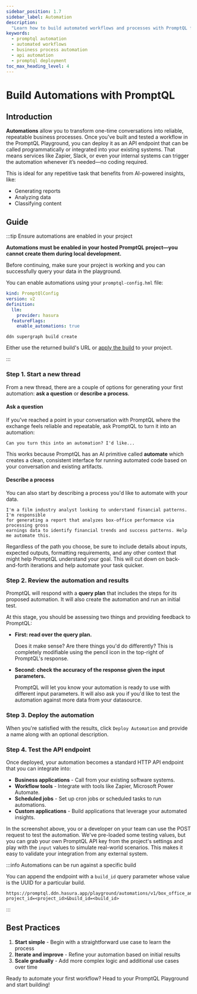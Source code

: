 ```yaml
---
sidebar_position: 1.7
sidebar_label: Automation
description:
  "Learn how to build automated workflows and processes with PromptQL for reliable, repeatable business tasks."
keywords:
  - promptql automation
  - automated workflows
  - business process automation
  - api automation
  - promptql deployment
toc_max_heading_level: 4
---
```



# Build Automations with PromptQL

## Introduction

**Automations** allow you to transform one-time conversations into reliable, repeatable business processes. Once you've
built and tested a workflow in the PromptQL Playground, you can deploy it as an API endpoint that can be called
programmatically or integrated into your existing systems. That means services like Zapier, Slack, or even your internal
systems can trigger the automation whenever it’s needed—no coding required.

This is ideal for any repetitive task that benefits from AI-powered insights, like:

- Generating reports
- Analyzing data
- Classifying content

## Guide

:::tip Ensure automations are enabled in your project

**Automations must be enabled in your hosted PromptQL project—you cannot create them during local development.**

Before continuing, make sure your project is working and you can successfully query your data in the playground.

You can enable automations using your `promptql-config.hml` file:

```yaml {7}
kind: PromptQlConfig
version: v2
definition:
  llm:
    provider: hasura
  featureFlags:
    enable_automations: true
```

```ddn title="Then, create a new build:"
ddn supergraph build create
```

Either use the returned build's URL or [apply the build](/reference/cli/commands/ddn_supergraph_build_apply.mdx) to your
project.

:::

### Step 1. Start a new thread

From a new thread, there are a couple of options for generating your first automation: **ask a question** or **describe
a process**.

#### Ask a question

If you've reached a point in your conversation with PromptQL where the exchange feels reliable and repeatable, ask
PromptQL to turn it into an automation:

```plaintext title="Just say:"
Can you turn this into an automation? I'd like...
```

This works because PromptQL has an AI primitive called **automate** which creates a clean, consistent interface for
running automated code based on your conversation and existing artifacts.

#### Describe a process

You can also start by describing a process you'd like to automate with your data.

```plaintext title="As an example:"
I'm a film industry analyst looking to understand financial patterns. I'm responsible
for generating a report that analyzes box-office performance via processing gross
earnings data to identify financial trends and success patterns. Help me automate this.
```

Regardless of the path you choose, be sure to include details about inputs, expected outputs, formatting requirements,
and any other context that might help PromptQL understand your goal. This will cut down on back-and-forth iterations and
help automate your task quicker.

### Step 2. Review the automation and results

PromptQL will respond with a **query plan** that includes the steps for its proposed automation. It will also create the
automation and run an initial test.

<Thumbnail src="/img/get-started/playground-automation-query-plan.png" alt="Modifiable query plan for an automation." />

At this stage, you should be assessing two things and providing feedback to PromptQL:

- **First: read over the query plan.**

  Does it make sense? Are there things you'd do differently? This is completely modifiable using the pencil icon in the
  top-right of PromptQL's response.

- **Second: check the accuracy of the response given the input parameters.**

  PromptQL will let you know your automation is ready to use with different input parameters. It will also ask you if
  you'd like to test the automation against more data from your datasource.

### Step 3. Deploy the automation

When you're satisfied with the results, click `Deploy Automation` and provide a name along with an optional description.

<Thumbnail src="/img/get-started/playground-automation-deploy.png" alt="Deploy an automation." />

### Step 4. Test the API endpoint

Once deployed, your automation becomes a standard HTTP API endpoint that you can integrate into:

- **Business applications** - Call from your existing software systems.
- **Workflow tools** - Integrate with tools like Zapier, Microsoft Power Automate.
- **Scheduled jobs** - Set up cron jobs or scheduled tasks to run automations.
- **Custom applications** - Build applications that leverage your automated insights.

<Thumbnail src="/img/get-started/playground-automation-details.png" alt="Details of a deployed automation." />

In the screenshot above, you or a developer on your team can use the POST request to test the automation. We've
pre-loaded some testing values, but you can grab your own PromptQL API key from the project's settings and play with the
`input` values to simulate real-world scenarios. This makes it easy to validate your integration from any external
system.

:::info Automations can be run against a specific build

You can append the endpoint with a `build_id` query parameter whose value is the UUID for a particular build.

```plaintext title="For example:"
https://promptql.ddn.hasura.app/playground/automations/v1/box_office_analyzer/run?project_id=<project_id>&build_id=<build_id>
```

:::

## Best Practices

1. **Start simple** - Begin with a straightforward use case to learn the process
2. **Iterate and improve** - Refine your automation based on initial results
3. **Scale gradually** - Add more complex logic and additional use cases over time

Ready to automate your first workflow? Head to your PromptQL Playground and start building!
